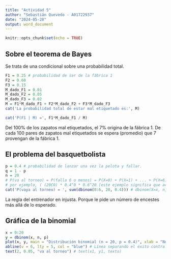 ```yaml
---
title: "Actividad 5"
author: "Sebastián Quevedo - A01722937"
date: "2024-05-28"
output: word_document
---
```


```r
knitr::opts_chunk$set(echo = TRUE)
```

## Sobre el teorema de Bayes
Se trata de una condicional sobre una probabilidad total.
```r
F1 = 0.25 # probabilidad de ser de la fábrica 1
F2 = 0.60
F3 = 0.15
M_dado_F1 = 0.01
M_dado_F2 = 0.05
M_dado_F3 = 0.02
M = F1*M_dado_F1 + F2*M_dado_F2 + F3*M_dado_F3
cat('La probabilidad total de estar mal etiquetado es:', M)
```

```r
cat('P(F1 | M) =', F1*M_dado_F1 / M)
```
Del 100% de los zapatos mal etiquetados, el 7% origina de la fábrica 1.
De cada 100 pares de zapatos mal etiquetados se espera (promedio) que 7 provengan de la fábrica 1.


## El problema del basquetbolista
```r
p = 0.4 # probabilidad de lanzar una vez la pelota y fallar.
q = 1 - p
n = 20
# P(va al torneo) = P(falla 6 o menos) = P(X=0) + P(X=1) + ... + P(X=6)
# por ejemplo, ( (20C0) * 0.4^0 * 0.6^20 [este ejemplo significa que acierta todos] ) + ...
cat('P(vaya al torneo) = ', sum(dbinom(0:6, 20, 0.4))) # dbinom(X=x, n, p)
```
La regla del entrenador en injusta. Porque le pide un número de encestes más allá de lo esperado.


## Gráfica de la binomial
```r
x = 0:20
y = dbinom(x, n, p)
plot(x, y, main = "Distribución binomial (n = 20, p = 0.4)", xlab = "Número de fallos", ylab = "Probabilidad exacta", pch = 19 , col = terrain.colors(21)) # pch llena los circulos del plot
abline(v = 6, lty = 5, col = "blue") # Línea separando el éxito contra los fallados
text(2, 0.05, "va al torneo") # text(x1, y1, texto)
```






